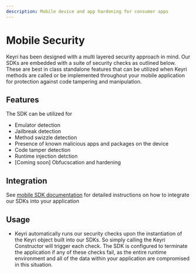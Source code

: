 ```yaml
---
description: Mobile device and app hardening for consumer apps
---
```


# Mobile Security

Keyri has been designed with a multi layered security approach in mind. Our SDKs are embedded with a suite of security checks as outlined below. These are best in class standalone features that can be utilized when Keyri methods are called or be implemented throughout your mobile application for protection against code tampering and manipulation.

## Features

The SDK can be utilized for

- Emulator detection
- Jailbreak detection
- Method swizzle detection
- Presence of known malicious apps and packages on the device
- Code tamper detection
- Runtime injection detction
- [Coming soon] Obfucscation and hardening

## Integration

See [mobile SDK documentation](/mobile-sdks) for detailed instructions on how to integrate our SDKs into your application

## Usage

- Keyri automatically runs our security checks upon the instantiation of the Keyri object built into our SDKs. So simply calling the Keyri Constructor will trigger each check. The SDK is configured to terminate the application if any of these checks fail, as the entire runtime environment and all of the data within your application are compromised in this situation. 

